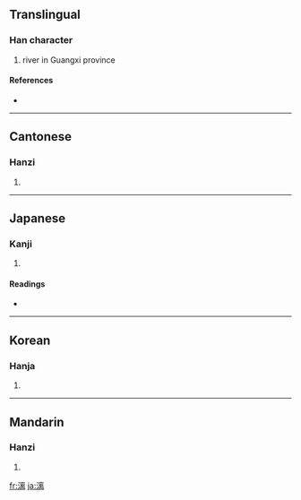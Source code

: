 {{also|灕}}
==Translingual==

===Han character===
{{Han char|rn=85|rad=水|as=10|sn=13|four=3012<sub>7</sub>|canj=水卜山月 (EYUB)}}

# river in Guangxi province

====References====
* {{Han ref|kx=0645.200|dkj=18127|dj=1054.110|hdz=31705.030|uh=6F13|ud=28435|bh=BA76|bd=47734}}

----

==Cantonese==

===Hanzi===
{{yue-hanzi|jyut=|y=lei4}}

# {{defn|Cantonese}}

----

==Japanese==

===Kanji===
{{ja-kanji|grade=|rs=水10}}

# {{defn|Japanese}}

====Readings====
* {{ja-readings|on=[[り]] (ri)|kun=[[うすい]] (usui)}}

----

==Korean==

===Hanja===
{{ko-hanja|hangeul=리>이|eumhun=|rv=ri>i|mr=ri>i|y=li>i}}

# {{defn|Korean}}

----

==Mandarin==

===Hanzi===
{{cmn-hanzi|tra=灕|pin=[[lí]] ([[li2]])|wg=li<sup>2</sup>}}

# {{defn|Mandarin}}

[[fr:漓]]
[[ja:漓]]